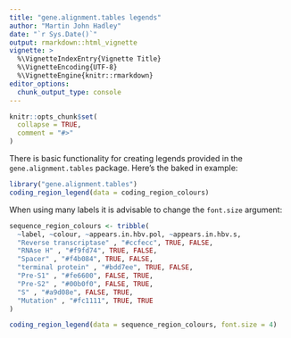 ```yaml
---
title: "gene.alignment.tables legends"
author: "Martin John Hadley"
date: "`r Sys.Date()`"
output: rmarkdown::html_vignette
vignette: >
  %\VignetteIndexEntry{Vignette Title}
  %\VignetteEncoding{UTF-8}
  %\VignetteEngine{knitr::rmarkdown}
editor_options: 
  chunk_output_type: console
---
```


```r
knitr::opts_chunk$set(
  collapse = TRUE,
  comment = "#>"
)
```

There is basic functionality for creating legends provided in the `gene.alignment.tables` package. Here's the baked in example:

```r
library("gene.alignment.tables")
coding_region_legend(data = coding_region_colours)
```

When using many labels it is advisable to change the `font.size` argument:

```r
sequence_region_colours <- tribble(
  ~label, ~colour, ~appears.in.hbv.pol, ~appears.in.hbv.s,
  "Reverse transcriptase" , "#ccfecc", TRUE, FALSE,
  "RNAse H" , "#f9fd74", TRUE, FALSE,
  "Spacer" , "#f4b084", TRUE, FALSE,
  "terminal protein" , "#bdd7ee", TRUE, FALSE,
  "Pre-S1" , "#fe6600", FALSE, TRUE,
  "Pre-S2" , "#00b0f0", FALSE, TRUE,
  "S" , "#a9d08e", FALSE, TRUE,
  "Mutation" , "#fc1111", TRUE, TRUE
)

coding_region_legend(data = sequence_region_colours, font.size = 4)
```

